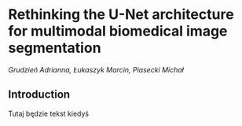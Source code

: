 # Rethinking the U-Net architecture for multimodal biomedical image segmentation

*Grudzień Adrianna, Łukaszyk Marcin, Piasecki Michał *

## Introduction

Tutaj będzie tekst kiedyś